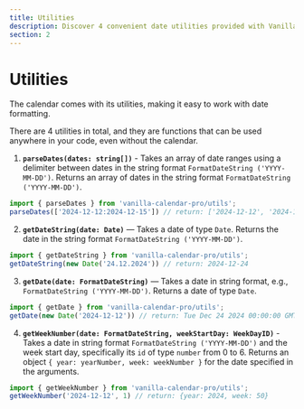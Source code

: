 ```yaml
---
title: Utilities
description: Discover 4 convenient date utilities provided with Vanilla Calendar Pro. These features allow you to format dates, convert them to desired formats, and determine week numbers.
section: 2
---
```


# Utilities

The calendar comes with its utilities, making it easy to work with date formatting.

There are 4 utilities in total, and they are functions that can be used anywhere in your code, even without the calendar.

1. **`parseDates(dates: string[])`** - Takes an array of date ranges using a delimiter between dates in the string format `FormatDateString ('YYYY-MM-DD')`. Returns an array of dates in the string format `FormatDateString ('YYYY-MM-DD')`.
```ts
import { parseDates } from 'vanilla-calendar-pro/utils';
parseDates(['2024-12-12:2024-12-15']) // return: ['2024-12-12', '2024-12-13', '2024-12-14', '2024-12-15']
```

2. **`getDateString(date: Date)`** — Takes a date of type `Date`. Returns the date in the string format `FormatDateString ('YYYY-MM-DD')`.
```ts
import { getDateString } from 'vanilla-calendar-pro/utils';
getDateString(new Date('24.12.2024')) // return: 2024-12-24
```

3. **`getDate(date: FormatDateString)`** — Takes a date in string format, e.g., `FormatDateString ('YYYY-MM-DD')`. Returns a date of type `Date`.
```ts
import { getDate } from 'vanilla-calendar-pro/utils';
getDate(new Date('2024-12-12')) // return: Tue Dec 24 2024 00:00:00 GMT
```

4. **`getWeekNumber(date: FormatDateString, weekStartDay: WeekDayID)`** - Takes a date in string format `FormatDateString ('YYYY-MM-DD')` and the week start day, specifically its `id` of type `number` from 0 to 6. Returns an object `{ year: yearNumber, week: weekNumber }` for the date specified in the arguments.
```ts
import { getWeekNumber } from 'vanilla-calendar-pro/utils';
getWeekNumber('2024-12-12', 1) // return: {year: 2024, week: 50}
```
